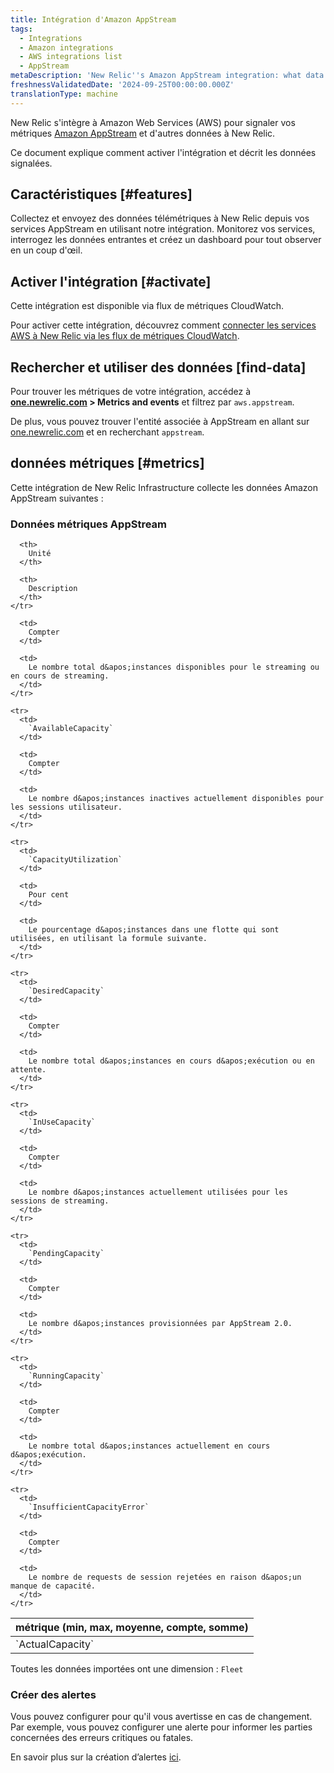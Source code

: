 ```yaml
---
title: Intégration d'Amazon AppStream
tags:
  - Integrations
  - Amazon integrations
  - AWS integrations list
  - AppStream
metaDescription: 'New Relic''s Amazon AppStream integration: what data it reports and how to enable it.'
freshnessValidatedDate: '2024-09-25T00:00:00.000Z'
translationType: machine
---
```


New Relic s&apos;intègre à Amazon Web Services (AWS) pour signaler vos métriques [Amazon AppStream](https://aws.amazon.com/appstream2/) et d&apos;autres données à New Relic.

Ce document explique comment activer l&apos;intégration et décrit les données signalées.

## Caractéristiques [#features]

Collectez et envoyez des données télémétriques à New Relic depuis vos services AppStream en utilisant notre intégration. Monitorez vos services, interrogez les données entrantes et créez un dashboard pour tout observer en un coup d&apos;œil.

## Activer l&apos;intégration [#activate]

Cette intégration est disponible via flux de métriques CloudWatch.

Pour activer cette intégration, découvrez comment [connecter les services AWS à New Relic via les flux de métriques CloudWatch](/docs/infrastructure/amazon-integrations/connect/aws-metric-stream-setup/).

## Rechercher et utiliser des données \[find-data]

Pour trouver les métriques de votre intégration, accédez à <DNT>**[one.newrelic.com](https://one.newrelic.com/all-capabilities) &gt; Metrics and events**</DNT> et filtrez par `aws.appstream`.

De plus, vous pouvez trouver l&apos;entité associée à AppStream en allant sur [one.newrelic.com](https://one.newrelic.com/all-entities) et en recherchant `appstream`.

## données métriques [#metrics]

Cette intégration de New Relic Infrastructure collecte les données Amazon AppStream suivantes :

### Données métriques AppStream

<table>
  <thead>
    <tr>
      <th style={{ width: "220px" }}>
        métrique (min, max, moyenne, compte, somme)
      </th>

      <th>
        Unité
      </th>

      <th>
        Description
      </th>
    </tr>
  </thead>

  <tbody>
    <tr>
      <td>
        `ActualCapacity`
      </td>

      <td>
        Compter
      </td>

      <td>
        Le nombre total d&apos;instances disponibles pour le streaming ou en cours de streaming.
      </td>
    </tr>

    <tr>
      <td>
        `AvailableCapacity`
      </td>

      <td>
        Compter
      </td>

      <td>
        Le nombre d&apos;instances inactives actuellement disponibles pour les sessions utilisateur.
      </td>
    </tr>

    <tr>
      <td>
        `CapacityUtilization`
      </td>

      <td>
        Pour cent
      </td>

      <td>
        Le pourcentage d&apos;instances dans une flotte qui sont utilisées, en utilisant la formule suivante.
      </td>
    </tr>

    <tr>
      <td>
        `DesiredCapacity`
      </td>

      <td>
        Compter
      </td>

      <td>
        Le nombre total d&apos;instances en cours d&apos;exécution ou en attente.
      </td>
    </tr>

    <tr>
      <td>
        `InUseCapacity`
      </td>

      <td>
        Compter
      </td>

      <td>
        Le nombre d&apos;instances actuellement utilisées pour les sessions de streaming.
      </td>
    </tr>

    <tr>
      <td>
        `PendingCapacity`
      </td>

      <td>
        Compter
      </td>

      <td>
        Le nombre d&apos;instances provisionnées par AppStream 2.0.
      </td>
    </tr>

    <tr>
      <td>
        `RunningCapacity`
      </td>

      <td>
        Compter
      </td>

      <td>
        Le nombre total d&apos;instances actuellement en cours d&apos;exécution.
      </td>
    </tr>

    <tr>
      <td>
        `InsufficientCapacityError`
      </td>

      <td>
        Compter
      </td>

      <td>
        Le nombre de requests de session rejetées en raison d&apos;un manque de capacité.
      </td>
    </tr>
  </tbody>
</table>

Toutes les données importées ont une dimension : `Fleet`

### Créer des alertes

Vous pouvez configurer <InlinePopover type="alerts" />pour qu&apos;il vous avertisse en cas de changement. Par exemple, vous pouvez configurer une alerte pour informer les parties concernées des erreurs critiques ou fatales.

En savoir plus sur la création d’alertes [ici](/docs/alerts-applied-intelligence/new-relic-alerts/learn-alerts/introduction-alerts/).